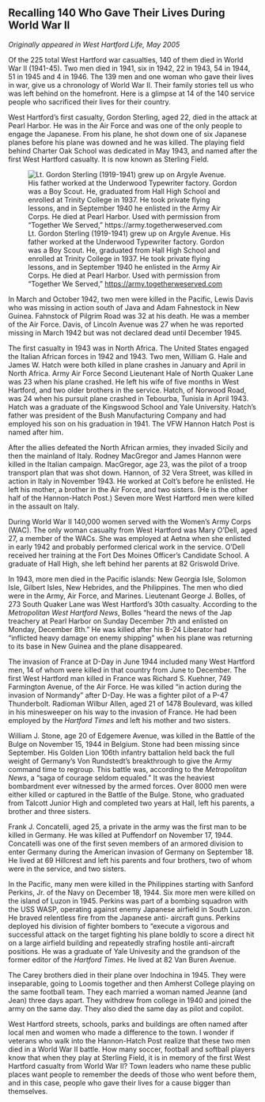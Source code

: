 ## Recalling 140 Who Gave Their Lives During World War II {-}

*Originally appeared in West Hartford Life, May 2005*

Of the 225 total West Hartford war casualties, 140 of them died in World War II (1941-45). Two men died in 1941, six in 1942, 22 in 1943, 54 in 1944, 51 in 1945 and 4 in 1946. The 139 men and one woman who gave their lives in war, give us a chronology of World War II. Their family stories tell us who was left behind on the homefront. Here is a glimpse at 14 of the 140 service people who sacrificed their lives for their country.

West Hartford’s first casualty, Gordon Sterling, aged 22, died in the attack at Pearl Harbor. He was in the Air Force and was one of the only people to engage the Japanese. From his plane, he shot down one of six Japanese planes before his plane was downed and he was killed. The playing field behind Charter Oak School was dedicated in May 1943, and named after the first West Hartford casualty. It is now known as Sterling Field.

![Lt. Gordon Sterling (1919-1941) grew up on Argyle Avenue. His father worked at the Underwood Typewriter factory. Gordon was a Boy Scout. He, graduated from Hall High School and enrolled at Trinity College in 1937. He took private flying lessons, and in September 1940 he enlisted in the Army Air Corps. He died at Pearl Harbor. Used with permission from “Together We Served,” <https://army.togetherweserved.com>](images/08-sterling.jpg)

In March and October 1942, two men were killed in the Pacific, Lewis Davis who was missing in action south of Java and Adam Fahnestock in New Guinea. Fahnstock of Pilgrim Road was 32 at his death. He was a member of the Air Force. Davis, of Lincoln Avenue was 27 when he was reported missing in March 1942 but was not declared dead until December 1945.

The first casualty in 1943 was in North Africa. The United States engaged the Italian African forces in 1942 and 1943. Two men, William G. Hale and James W. Hatch were both killed in plane crashes in January and April in North Africa. Army Air Force Second Lieutenant Hale of North Quaker Lane was 23 when his plane crashed. He left his wife of five months in West Hartford, and two older brothers in the service. Hatch, of Norwood Road, was 24 when his pursuit plane crashed in Tebourba, Tunisia in April 1943. Hatch was a graduate of the Kingswood School and Yale University. Hatch’s father was president of the Bush Manufacturing Company and had employed his son on his graduation in 1941. The VFW Hannon Hatch Post is named after him.

After the allies defeated the North African armies, they invaded Sicily and then the mainland of Italy. Rodney MacGregor and James Hannon were killed in the Italian campaign. MacGregor, age 23, was the pilot of a troop transport plan that was shot down. Hannon, of 32 Vera Street, was killed in action in Italy in November 1943. He worked at Colt’s before he enlisted. He left his mother, a brother in the Air Force, and two sisters. (He is the other half of the Hannon-Hatch Post.) Seven more West Hartford men were killed in the assault on Italy.

During World War II 140,000 women served with the Women’s Army Corps (WAC). The only woman casualty from West Hartford was Mary O’Dell, aged 27, a member of the WACs. She was employed at Aetna when she enlisted in early 1942 and probably performed clerical work in the service. O’Dell received her training at the Fort Des Moines Officer’s Candidate School. A graduate of Hall High, she left behind her parents at 82 Griswold Drive.

In 1943, more men died in the Pacific islands: New Georgia Isle, Solomon Isle, Gilbert Isles, New Hebrides, and the Philippines. The men who died were in the Army, Air Force, and Marines. Lieutenant George J. Bolles, of 273 South Quaker Lane was West Hartford’s 30th casualty. According to the *Metropolitan West Hartford News*, Bolles “heard the news of the Jap treachery at Pearl Harbor on Sunday December 7th and enlisted on Monday, December 8th.” He was killed after his B-24 Liberator had “inflicted heavy damage on enemy shipping” when his plane was returning to its base in New Guinea and the plane disappeared.

The invasion of France at D-Day in June 1944 included many West Hartford men, 14 of whom were killed in that country from June to December. The first West Hartford man killed in France was Richard S. Kuehner, 749 Farmington Avenue, of the Air Force. He was killed “in action during the invasion of Normandy” after D-Day. He was a fighter pilot of a P-47 Thunderbolt. Radioman Wilbur Allen, aged 21 of 1478 Boulevard, was killed in his minesweeper on his way to the invasion of France. He had been employed by the *Hartford Times* and left his mother and two sisters.

William J. Stone, age 20 of Edgemere Avenue, was killed in the Battle of the Bulge on November 15, 1944 in Belgium. Stone had been missing since September. His Golden Lion 106th infantry battalion held back the full weight of Germany’s Von Rundstedt’s breakthrough to give the Army command time to regroup. This battle was, according to the *Metropolitan News*, a “saga of courage seldom equaled.” It was the heaviest bombardment ever witnessed by the armed forces. Over 8000 men were either killed or captured in the Battle of the Bulge. Stone, who graduated from Talcott Junior High and completed two years at Hall, left his parents, a brother and three sisters.

Frank J. Concatelli, aged 25, a private in the army was the first man to be killed in Germany. He was killed at Puffendorf on November 17, 1944. Concatelli was one of the first seven members of an armored division to enter Germany during the American invasion of Germany on September 18. He lived at 69 Hillcrest and left his parents and four brothers, two of whom were in the service, and two sisters.

In the Pacific, many men were killed in the Philippines starting with Sanford Perkins, Jr. of the Navy on December 18, 1944. Six more men were killed on the island of Luzon in 1945. Perkins was part of a bombing squadron with the USS WASP, operating against enemy Japanese airfield in South Luzon. He braved relentless fire from the Japanese anti- aircraft guns. Perkins deployed his division of fighter bombers to “execute a vigorous and successful attack on the target fighting his plane boldly to score a direct hit on a large airfield building and repeatedly strafing hostile anti-aircraft positions. He was a graduate of Yale Univesity and the grandson of the former editor of the *Hartford Times*. He lived at 82 Van Buren Avenue.

The Carey brothers died in their plane over Indochina in 1945. They were inseparable, going to Loomis together and then Amherst College playing on the same football team. They each married a woman named Jeanne (and Jean) three days apart. They withdrew from college in 1940 and joined the army on the same day. They also died the same day as pilot and copilot.

West Hartford streets, schools, parks and buildings are often named after local men and women who made a difference to the town. I wonder if veterans who walk into the Hannon-Hatch Post realize that these two men died in a World War II battle. How many soccer, football and softball players know that when they play at Sterling Field, it is in memory of the first West Hartford casualty from World War II? Town leaders who name these public places want people to remember the deeds of those who went before them, and in this case, people who gave their lives for a cause bigger than themselves.
